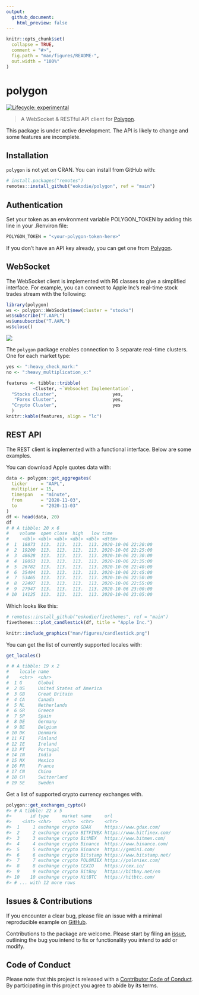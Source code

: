 ```yaml
---
output: 
  github_document:
    html_preview: false
---
```


<!-- README.md is generated from README.Rmd. Please edit that file -->

```r
knitr::opts_chunk$set(
  collapse = TRUE,
  comment = "#>",
  fig.path = "man/figures/README-",
  out.width = "100%"
)
```

# polygon

<div align="center">
<!-- hex -->
<!-- <img src="./man/figures/logo.png" height = "200px" /> -->

<!-- badges: start -->
<!-- Experimental -->
[![Lifecycle: experimental](https://img.shields.io/badge/lifecycle-experimental-orange.svg)](https://www.tidyverse.org/lifecycle/#experimental) 

<!-- [![Travis build status](https://travis-ci.org/eokodie/polygon.svg?branch=main)](https://travis-ci.org/eokodie/polygon)  -->

<!-- [![Codecov test coverage](https://codecov.io/gh/eokodie/polygon/branch/master/graph/badge.svg)](https://codecov.io/gh/eokodie/polygon?branch=main) -->
<!-- badges: end -->

<!-- links start -->
<!-- links end -->

</div>


> A WebSocket & RESTful API client for [Polygon](https://polygon.io).

This package is under active development. The API is likely to change and some features are incomplete.

## Installation

`polygon` is not yet on CRAN. You can install from GitHub with:
```r
# install.packages("remotes")
remotes::install_github("eokodie/polygon", ref = "main")
```

## Authentication

Set your token as an environment variable POLYGON_TOKEN by adding this line in your .Renviron file:
```r
POLYGON_TOKEN = "<your-polygon-token-here>" 
```
If you don't have an API key already, you can get one from [Polygon](https://polygon.io).

## WebSocket

The WebSocket client is implemented with R6 classes to give a simplified interface. For example, you can connect to Apple Inc's real-time stock trades stream with the following:
```r
library(polygon)
ws <- polygon::WebSocket$new(cluster = "stocks")
ws$subscribe("T.AAPL")
ws$unsubscribe("T.AAPL")
ws$close()
```

![](man/figures//websocket_v2.gif)

The `polygon` package enables connection to 3 separate real-time clusters. One for each market type:

```r
yes <- ":heavy_check_mark:"
no <- ":heavy_multiplication_x:"

features <- tibble::tribble(
          ~Cluster, ~`Websocket Implementation`,
  "Stocks cluster",                     yes,
   "Forex Cluster",                     yes,
  "Crypto Cluster",                     yes
  )
knitr::kable(features, align = "lc")
```


## REST API

The REST client is implemented with a functional interface. Below are some examples.

You can download Apple quotes data with:
```r
data <- polygon::get_aggregates(
  ticker     = "AAPL",
  multiplier = 15,
  timespan   = "minute",
  from       = "2020-11-03",
  to         = "2020-11-03"
) 
df <- head(data, 20)
df
# # A tibble: 20 x 6
#    volume  open close  high   low time               
#     <dbl> <dbl> <dbl> <dbl> <dbl> <dttm>             
#  1  18873  113.  113.  113.  113. 2020-10-06 22:20:00
#  2  19200  113.  113.  113.  113. 2020-10-06 22:25:00
#  3  48628  113.  113.  113.  113. 2020-10-06 22:30:00
#  4  18053  113.  113.  113.  113. 2020-10-06 22:35:00
#  5  26782  113.  113.  113.  113. 2020-10-06 22:40:00
#  6  35494  113.  113.  113.  113. 2020-10-06 22:45:00
#  7  53465  113.  113.  113.  113. 2020-10-06 22:50:00
#  8  22497  113.  113.  113.  113. 2020-10-06 22:55:00
#  9  27947  113.  113.  113.  113. 2020-10-06 23:00:00
# 10  14125  113.  113.  113.  113. 2020-10-06 23:05:00
```

Which looks like this:
```r
# remotes::install_github("eokodie/fivethemes", ref = "main")
fivethemes:::plot_candlestick(df, title = "Apple Inc.")
```

```r
knitr::include_graphics("man/figures/candlestick.png")
```

You can get the list of currently supported locales with:
```r
get_locales()

# # A tibble: 19 x 2
#    locale name                    
#    <chr>  <chr>                   
#  1 G      Global                  
#  2 US     United States of America
#  3 GB     Great Britain           
#  4 CA     Canada                  
#  5 NL     Netherlands             
#  6 GR     Greece                  
#  7 SP     Spain                   
#  8 DE     Germany                 
#  9 BE     Belgium                 
# 10 DK     Denmark                 
# 11 FI     Finland                 
# 12 IE     Ireland                 
# 13 PT     Portugal                
# 14 IN     India                   
# 15 MX     Mexico                  
# 16 FR     France                  
# 17 CN     China                   
# 18 CH     Switzerland             
# 19 SE     Sweden 
```

Get a list of supported crypto currency exchanges with.
```r
polygon::get_exchanges_cypto()
#> # A tibble: 22 x 5
#>       id type     market name     url                      
#>    <int> <chr>    <chr>  <chr>    <chr>                    
#>  1     1 exchange crypto GDAX     https://www.gdax.com/    
#>  2     2 exchange crypto BITFINEX https://www.bitfinex.com/
#>  3     3 exchange crypto BitMEX   https://www.bitmex.com/  
#>  4     4 exchange crypto Binance  https://www.binance.com/ 
#>  5     5 exchange crypto Binance  https://gemini.com/      
#>  6     6 exchange crypto Bitstamp https://www.bitstamp.net/
#>  7     7 exchange crypto POLONIEX https://poloniex.com/    
#>  8     8 exchange crypto CEXIO    https://cex.io/          
#>  9     9 exchange crypto BitBay   https://bitbay.net/en    
#> 10    10 exchange crypto HitBTC   https://hitbtc.com/      
#> # ... with 12 more rows
```

## Issues & Contributions

If you encounter a clear bug, please file an issue with a minimal reproducible example on [GitHub](https://github.com/eokodie/polygon/issues). 

Contributions to the package are welcome. Please start by filing an [issue](https://github.com/eokodie/polygon/issues), outlining the bug you intend to fix or functionality you intend to add or modify.

## Code of Conduct

Please note that this project is released with a [Contributor Code of Conduct](.github/CODE_OF_CONDUCT.md). By participating in this project you agree to abide by its terms.
